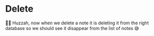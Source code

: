 # Delete

👨‍💼 Huzzah, now when we delete a note it is deleting it from the right database
so we should see it disappear from the list of notes 😅
